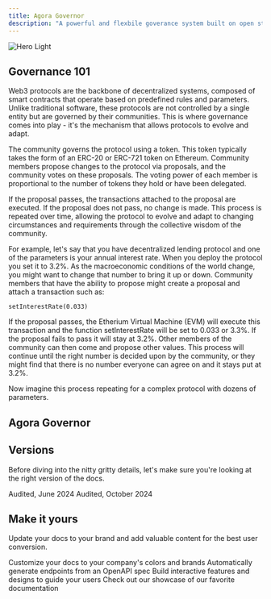 ```yaml
---
title: Agora Governor
description: "A powerful and flexbile goverance system built on open standards."
---
```


<img
  className="block dark:hidden"
  src="/images/agora-treehouse.png"
  alt="Hero Light"
/>

## Governance 101

Web3 protocols are the backbone of decentralized systems, composed of smart contracts that operate based on predefined rules and parameters. Unlike traditional software, these protocols are not controlled by a single entity but are governed by their communities. This is where governance comes into play - it's the mechanism that allows protocols to evolve and adapt.

The community governs the protocol using a token. This token typically takes the form of an ERC-20 or ERC-721 token on Ethereum. Community members propose changes to the protocol via proposals, and the community votes on these proposals. The voting power of each member is proportional to the number of tokens they hold or have been delegated.

If the proposal passes, the transactions attached to the proposal are executed. If the proposal does not pass, no change is made. This process is repeated over time, allowing the protocol to evolve and adapt to changing circumstances and requirements through the collective wisdom of the community.

For example, let's say that you have decentralized lending protocol and one of the parameters is your annual interest rate. When you deploy the protocol you set it to 3.2%. As the macroeconomic conditions of the world change, you might want to change that number to bring it up or down. Community members that have the ability to propose might create a proposal and attach a transaction such as:

```
setInterestRate(0.033)
```

If the proposal passes, the Etherium Virtual Machine (EVM) will execute this transaction and the function setInterestRate will be set to 0.033 or 3.3%. If the proposal fails to pass it will stay at 3.2%. Other members of the community can then come and propose other values. This process will continue until the right number is decided upon by the community, or they might find that there is no number everyone can agree on and it stays put at 3.2%.

Now imagine this process repeating for a complex protocol with dozens of parameters.

## Agora Governor

## Versions

Before diving into the nitty gritty details, let's make sure you're looking at the right version of the docs.

<CardGroup cols={2}>
  <Card
    title="Agora Governor 1.0"
    icon="code"
    href="https://mintlify.com/docs/quickstart"
  >
    Audited, June 2024
  </Card>
  <Card
    title="Agora Governor 1.1"
    icon="code"
    href="https://mintlify.com/docs/development"
  >
    Audited, October 2024
  </Card>
</CardGroup>

## Make it yours

Update your docs to your brand and add valuable content for the best user conversion.

<CardGroup cols={2}>
  <Card
    title="Customize Style"
    icon="palette"
    href="https://mintlify.com/docs/settings/global"
  >
    Customize your docs to your company's colors and brands
  </Card>
  <Card
    title="Reference APIs"
    icon="code"
    href="https://mintlify.com/docs/api-playground/openapi"
  >
    Automatically generate endpoints from an OpenAPI spec
  </Card>
  <Card
    title="Add Components"
    icon="screwdriver-wrench"
    href="https://mintlify.com/docs/components/accordion"
  >
    Build interactive features and designs to guide your users
  </Card>
  <Card
    title="Get Inspiration"
    icon="stars"
    href="https://mintlify.com/customers"
  >
    Check out our showcase of our favorite documentation
  </Card>
</CardGroup>
